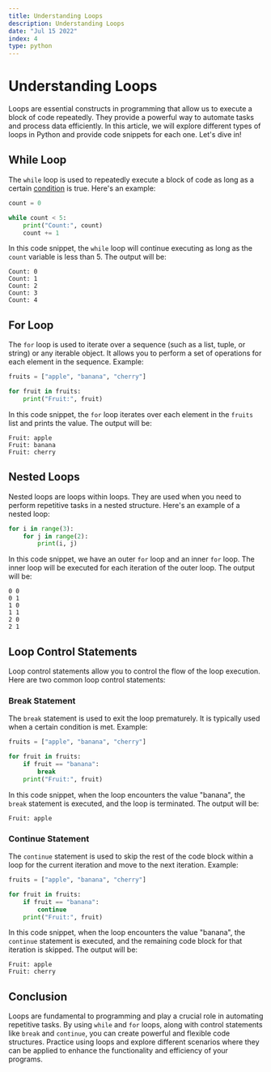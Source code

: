 ```yaml
---
title: Understanding Loops
description: Understanding Loops
date: "Jul 15 2022"
index: 4
type: python
---
```


# Understanding Loops

Loops are essential constructs in programming that allow us to execute a block of code repeatedly. They provide a powerful way to automate tasks and process data efficiently. In this article, we will explore different types of loops in Python and provide code snippets for each one. Let's dive in!

## While Loop

The `while` loop is used to repeatedly execute a block of code as long as a certain [condition](/courses/python/conditions) is true. Here's an example:

```python
count = 0

while count < 5:
    print("Count:", count)
    count += 1
```

In this code snippet, the `while` loop will continue executing as long as the `count` variable is less than 5. The output will be:

```
Count: 0
Count: 1
Count: 2
Count: 3
Count: 4
```

## For Loop

The `for` loop is used to iterate over a sequence (such as a list, tuple, or string) or any iterable object. It allows you to perform a set of operations for each element in the sequence. Example:

```python
fruits = ["apple", "banana", "cherry"]

for fruit in fruits:
    print("Fruit:", fruit)
```

In this code snippet, the `for` loop iterates over each element in the `fruits` list and prints the value. The output will be:

```
Fruit: apple
Fruit: banana
Fruit: cherry
```

## Nested Loops

Nested loops are loops within loops. They are used when you need to perform repetitive tasks in a nested structure. Here's an example of a nested loop:

```python
for i in range(3):
    for j in range(2):
        print(i, j)
```

In this code snippet, we have an outer `for` loop and an inner `for` loop. The inner loop will be executed for each iteration of the outer loop. The output will be:

```
0 0
0 1
1 0
1 1
2 0
2 1
```

## Loop Control Statements

Loop control statements allow you to control the flow of the loop execution. Here are two common loop control statements:

### Break Statement

The `break` statement is used to exit the loop prematurely. It is typically used when a certain condition is met. Example:

```python
fruits = ["apple", "banana", "cherry"]

for fruit in fruits:
    if fruit == "banana":
        break
    print("Fruit:", fruit)
```

In this code snippet, when the loop encounters the value "banana", the `break` statement is executed, and the loop is terminated. The output will be:

```
Fruit: apple
```

### Continue Statement

The `continue` statement is used to skip the rest of the code block within a loop for the current iteration and move to the next iteration. Example:

```python
fruits = ["apple", "banana", "cherry"]

for fruit in fruits:
    if fruit == "banana":
        continue
    print("Fruit:", fruit)
```

In this code snippet, when the loop encounters the value "banana", the `continue` statement is executed, and the remaining code block for that iteration is skipped. The output will be:

```
Fruit: apple
Fruit: cherry
```

## Conclusion

Loops are fundamental to programming and play a crucial role in automating repetitive tasks. By using `while` and `for` loops, along with control statements like `break` and `continue`, you can create powerful and flexible code structures. Practice using loops and explore different scenarios where they can be applied to enhance the functionality and efficiency of your programs.
